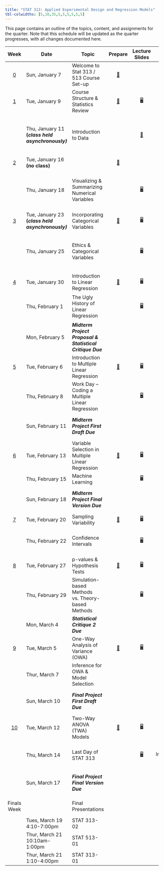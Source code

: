 ```yaml
---
title: "STAT 313: Applied Experimental Design and Regression Models"
tbl-colwidths: [5,10,35,5,5,5,5,5,5]
---
```


This page contains an outline of the topics, content, and assignments for the quarter. Note that this schedule will be updated as the quarter progresses, with all changes documented here.

::: column-screen-inset-right
+-------------------------+---------------------------------------------------+-----------------------------------------------------------+----------------------------------------------+------------------------------------------------------------------------------------+------------------------------------------------------------------------------------------------------------------------------------------------+---------------------------------------------------------------------------------------------------------------------------------+-------------------------------------------------------+---------------------------------------------------------------------------------------------------------------------------------------------------------------------------------------------------+
| Week                    | Date                                              | Topic                                                     | Prepare                                      | Lecture Slides                                                                     | Activity                                                                                                                                       | Lab                                                                                                                             | Critique                                              | Project                                                                                                                                                                                           |
+:=======================:+===================================================+===========================================================+:============================================:+:==================================================================================:+:==============================================================================================================================================:+:===============================================================================================================================:+:=====================================================:+:=================================================================================================================================================================================================:+
| [0](weeks/week-0.qmd)   | Sun, January 7                                    | Welcome to Stat 313 / 513 Course Set-up                   | [📖](weeks/week-0.qmd "Course Set-up")       |                                                                                    |                                                                                                                                                |                                                                                                                                 |                                                       |                                                                                                                                                                                                   |
+-------------------------+---------------------------------------------------+-----------------------------------------------------------+----------------------------------------------+------------------------------------------------------------------------------------+------------------------------------------------------------------------------------------------------------------------------------------------+---------------------------------------------------------------------------------------------------------------------------------+-------------------------------------------------------+---------------------------------------------------------------------------------------------------------------------------------------------------------------------------------------------------+
| [1](weeks/week-1.qmd)   | Tue, January 9                                    | Course Structure & Statistics Review                      | [📖](weeks/week-1.qmd "Week 1 Coursework")   | [🖥](slides/week1-day1-alt.qmd "Week 1 Review Lecture Slides")                      |                                                                                                                                                |                                                                                                                                 |                                                       |                                                                                                                                                                                                   |
+-------------------------+---------------------------------------------------+-----------------------------------------------------------+----------------------------------------------+------------------------------------------------------------------------------------+------------------------------------------------------------------------------------------------------------------------------------------------+---------------------------------------------------------------------------------------------------------------------------------+-------------------------------------------------------+---------------------------------------------------------------------------------------------------------------------------------------------------------------------------------------------------+
|                         | Thu, January 11 **(*class held asynchronously)*** | Introduction to Data                                      |                                              | [🎥](https://www.youtube.com/watch?v=_f3latmOhew "Video on How to Work in Quarto") | [📋](activity/week-1-quarto.qmd "Links to video, textbook, and tutorial resources")                                                            | [💻](labs/lab-1.qmd "Lab 1") </br> Due January 15 </br> [Lab 1 Feedback](labs/grading-guides/lab1_feedback.md "Lab 1 Feedback") |                                                       |                                                                                                                                                                                                   |
+-------------------------+---------------------------------------------------+-----------------------------------------------------------+----------------------------------------------+------------------------------------------------------------------------------------+------------------------------------------------------------------------------------------------------------------------------------------------+---------------------------------------------------------------------------------------------------------------------------------+-------------------------------------------------------+---------------------------------------------------------------------------------------------------------------------------------------------------------------------------------------------------+
| [2](weeks/week-2.qmd)   | Tue, January 16 **(no class)**                    |                                                           | [📖](weeks/week-2.qmd "Week 2 Coursework")   |                                                                                    |                                                                                                                                                |                                                                                                                                 |                                                       |                                                                                                                                                                                                   |
+-------------------------+---------------------------------------------------+-----------------------------------------------------------+----------------------------------------------+------------------------------------------------------------------------------------+------------------------------------------------------------------------------------------------------------------------------------------------+---------------------------------------------------------------------------------------------------------------------------------+-------------------------------------------------------+---------------------------------------------------------------------------------------------------------------------------------------------------------------------------------------------------+
|                         | Thu, January 18                                   | Visualizing & Summarizing Numerical Variables             |                                              | [🖥](slides/week2-day1.qmd "Week 2 Review Lecture Slides")                          | [📋](https://bit.ly/week-2-code-along "Code Along Activity")                                                                                   | [💻](labs/lab-2.qmd "Lab 2") </br> Due January 22 </br> [Lab 2 Feedback](labs/grading-guides/lab-2-grading-guide.qmd)           |                                                       |                                                                                                                                                                                                   |
+-------------------------+---------------------------------------------------+-----------------------------------------------------------+----------------------------------------------+------------------------------------------------------------------------------------+------------------------------------------------------------------------------------------------------------------------------------------------+---------------------------------------------------------------------------------------------------------------------------------+-------------------------------------------------------+---------------------------------------------------------------------------------------------------------------------------------------------------------------------------------------------------+
| [3](weeks/week-3.qmd)   | Tue, January 23 **(*class held asynchronously)*** | Incorporating Categorical Variables                       | [📖](weeks/week-3.qmd "Week 3 Courswork")    | [🖥](slides/week3-day1-alt.qmd "Week 3 Review Lecture Slides")                      |                                                                                                                                                |                                                                                                                                 |                                                       |                                                                                                                                                                                                   |
+-------------------------+---------------------------------------------------+-----------------------------------------------------------+----------------------------------------------+------------------------------------------------------------------------------------+------------------------------------------------------------------------------------------------------------------------------------------------+---------------------------------------------------------------------------------------------------------------------------------+-------------------------------------------------------+---------------------------------------------------------------------------------------------------------------------------------------------------------------------------------------------------+
|                         | Thu, January 25                                   | Ethics & Categorical Variables                            |                                              | [🖥](slides/week3-day2-alt.qmd "Week 3 Review Lab Slides")                          |                                                                                                                                                | [💻](labs/lab-3.qmd "Lab 3") </br> Due January 29 </br> [Lab 3 Feedback](labs/grading-guides/lab-3-grading-guide.qmd)           |                                                       |                                                                                                                                                                                                   |
+-------------------------+---------------------------------------------------+-----------------------------------------------------------+----------------------------------------------+------------------------------------------------------------------------------------+------------------------------------------------------------------------------------------------------------------------------------------------+---------------------------------------------------------------------------------------------------------------------------------+-------------------------------------------------------+---------------------------------------------------------------------------------------------------------------------------------------------------------------------------------------------------+
| [4](weeks/week-4.qmd)   | Tue, January 30                                   | Introduction to Linear Regression                         | [📖](weeks/week-4.qmd "Week 4 Coursework")   | [🖥](slides/week4-day1.qmd "Week 4 Review Lecture Slides")                          |                                                                                                                                                |                                                                                                                                 |                                                       |                                                                                                                                                                                                   |
+-------------------------+---------------------------------------------------+-----------------------------------------------------------+----------------------------------------------+------------------------------------------------------------------------------------+------------------------------------------------------------------------------------------------------------------------------------------------+---------------------------------------------------------------------------------------------------------------------------------+-------------------------------------------------------+---------------------------------------------------------------------------------------------------------------------------------------------------------------------------------------------------+
|                         | Thu, February 1                                   | The Ugly History of Linear Regression                     |                                              | [🖥](slides/week4-day2.qmd "Week 4 Review Lab Slides")                              |                                                                                                                                                | [💻](labs/lab-4.qmd "Lab 4") </br> Due February 5                                                                               |                                                       |                                                                                                                                                                                                   |
+-------------------------+---------------------------------------------------+-----------------------------------------------------------+----------------------------------------------+------------------------------------------------------------------------------------+------------------------------------------------------------------------------------------------------------------------------------------------+---------------------------------------------------------------------------------------------------------------------------------+-------------------------------------------------------+---------------------------------------------------------------------------------------------------------------------------------------------------------------------------------------------------+
|                         | Mon, February 5                                   | ***Midterm Project Proposal & Statistical Critique Due*** |                                              |                                                                                    |                                                                                                                                                |                                                                                                                                 | [✍](critique/critique-1.qmd "Statistical Critique 1") | [📁 STAT 313](project/midterm-proposal-313.qmd "Midterm Project Proposal")                                                                                                                        |
|                         |                                                   |                                                           |                                              |                                                                                    |                                                                                                                                                |                                                                                                                                 |                                                       |                                                                                                                                                                                                   |
|                         |                                                   |                                                           |                                              |                                                                                    |                                                                                                                                                |                                                                                                                                 |                                                       | [📁 STAT 513](project/midterm-proposal-513.qmd "Midterm Project Proposal")                                                                                                                        |
+-------------------------+---------------------------------------------------+-----------------------------------------------------------+----------------------------------------------+------------------------------------------------------------------------------------+------------------------------------------------------------------------------------------------------------------------------------------------+---------------------------------------------------------------------------------------------------------------------------------+-------------------------------------------------------+---------------------------------------------------------------------------------------------------------------------------------------------------------------------------------------------------+
| [5](weeks/week-5.qmd)   | Tue, February 6                                   | Introduction to Multiple Linear Regression                | [📖](weeks/week-5.qmd "Week 5 Coursework")   | [🖥](slides/week5-day1.qmd "Week 5 Review Lecture Slides")                          |                                                                                                                                                |                                                                                                                                 |                                                       |                                                                                                                                                                                                   |
+-------------------------+---------------------------------------------------+-----------------------------------------------------------+----------------------------------------------+------------------------------------------------------------------------------------+------------------------------------------------------------------------------------------------------------------------------------------------+---------------------------------------------------------------------------------------------------------------------------------+-------------------------------------------------------+---------------------------------------------------------------------------------------------------------------------------------------------------------------------------------------------------+
|                         | Thu, February 8                                   | Work Day -- Coding a Multiple Linear Regression           |                                              | [🖥](slides/week5-day2.qmd "Midterm Project Warm-up Slides")                        | [📋](activity/week-5-sample-selection.qmd "Sample Selection & Scope of Inference Activity")                                                    |                                                                                                                                 |                                                       |                                                                                                                                                                                                   |
+-------------------------+---------------------------------------------------+-----------------------------------------------------------+----------------------------------------------+------------------------------------------------------------------------------------+------------------------------------------------------------------------------------------------------------------------------------------------+---------------------------------------------------------------------------------------------------------------------------------+-------------------------------------------------------+---------------------------------------------------------------------------------------------------------------------------------------------------------------------------------------------------+
|                         | Sun, February 11                                  | ***Midterm Project First Draft Due***                     |                                              |                                                                                    |                                                                                                                                                |                                                                                                                                 |                                                       | Instructions: [📁](project/midterm-project-directions.qmd "Midterm Project Instructions") </br> Grading Rubric: [✅](project/midterm-project-grading-rubric.qmd "Midterm Project Grading Rubric") |
+-------------------------+---------------------------------------------------+-----------------------------------------------------------+----------------------------------------------+------------------------------------------------------------------------------------+------------------------------------------------------------------------------------------------------------------------------------------------+---------------------------------------------------------------------------------------------------------------------------------+-------------------------------------------------------+---------------------------------------------------------------------------------------------------------------------------------------------------------------------------------------------------+
| [6](weeks/week-6.qmd)   | Tue, February 13                                  | Variable Selection in Multiple Linear Regression          | [📖](weeks/week-6.qmd "Week 6 Coursework")   | [🖥](slides/week6-day1.qmd "Week 6 Review Lecture Slides")                          | [📋](activity/week-6-model-selection.qmd "Model Selection Activity")                                                                           |                                                                                                                                 |                                                       |                                                                                                                                                                                                   |
+-------------------------+---------------------------------------------------+-----------------------------------------------------------+----------------------------------------------+------------------------------------------------------------------------------------+------------------------------------------------------------------------------------------------------------------------------------------------+---------------------------------------------------------------------------------------------------------------------------------+-------------------------------------------------------+---------------------------------------------------------------------------------------------------------------------------------------------------------------------------------------------------+
|                         | Thu, February 15                                  | Machine Learning                                          |                                              | [🖥](slides/week6-day2.qmd "Week 6 Lab Review Slides")                              |                                                                                                                                                | [💻](labs/lab-6.qmd "Lab 6")                                                                                                    |                                                       |                                                                                                                                                                                                   |
+-------------------------+---------------------------------------------------+-----------------------------------------------------------+----------------------------------------------+------------------------------------------------------------------------------------+------------------------------------------------------------------------------------------------------------------------------------------------+---------------------------------------------------------------------------------------------------------------------------------+-------------------------------------------------------+---------------------------------------------------------------------------------------------------------------------------------------------------------------------------------------------------+
|                         | Sun, February 18                                  | ***Midterm Project Final Version Due***                   |                                              |                                                                                    |                                                                                                                                                |                                                                                                                                 |                                                       | Instructions: [📁](project/midterm-project-directions.qmd "Midterm Project Instructions") </br> Grading Rubric: [✅](project/midterm-project-grading-rubric.qmd "Midterm Project Grading Rubric") |
+-------------------------+---------------------------------------------------+-----------------------------------------------------------+----------------------------------------------+------------------------------------------------------------------------------------+------------------------------------------------------------------------------------------------------------------------------------------------+---------------------------------------------------------------------------------------------------------------------------------+-------------------------------------------------------+---------------------------------------------------------------------------------------------------------------------------------------------------------------------------------------------------+
| [7](weeks/week-7.qmd)   | Tue, February 20                                  | Sampling Variability                                      | [📖](weeks/week-7.qmd "Week 7 Coursework")   | [🖥](slides/week7-day1.qmd "Week 7 Review Lecture Slides")                          | [📋](activity/week-7-sampling-activity.qmd "Exploring Sampling Concepts")                                                                      |                                                                                                                                 |                                                       |                                                                                                                                                                                                   |
+-------------------------+---------------------------------------------------+-----------------------------------------------------------+----------------------------------------------+------------------------------------------------------------------------------------+------------------------------------------------------------------------------------------------------------------------------------------------+---------------------------------------------------------------------------------------------------------------------------------+-------------------------------------------------------+---------------------------------------------------------------------------------------------------------------------------------------------------------------------------------------------------+
|                         | Thu, February 22                                  | Confidence Intervals                                      |                                              | [🖥](slides/week7-day2.qmd "Week 7 Lab Review Slides")                              | [📋](activity/week-7-bootstrap-activity.qmd "Exploring Bootstrap Concepts")                                                                    | [💻](labs/lab-7.qmd "Lab 7") </br> Due February 26                                                                              |                                                       |                                                                                                                                                                                                   |
+-------------------------+---------------------------------------------------+-----------------------------------------------------------+----------------------------------------------+------------------------------------------------------------------------------------+------------------------------------------------------------------------------------------------------------------------------------------------+---------------------------------------------------------------------------------------------------------------------------------+-------------------------------------------------------+---------------------------------------------------------------------------------------------------------------------------------------------------------------------------------------------------+
| [8](weeks/week-8.qmd)   | Tue, February 27                                  | p-values & Hypothesis Tests                               | [📖](weeks/week-8.qmd "Week 8 Coursework")   | [🖥](slides/week8-day1.qmd "Week 8 Review Lecture Slides")                          |                                                                                                                                                |                                                                                                                                 |                                                       |                                                                                                                                                                                                   |
+-------------------------+---------------------------------------------------+-----------------------------------------------------------+----------------------------------------------+------------------------------------------------------------------------------------+------------------------------------------------------------------------------------------------------------------------------------------------+---------------------------------------------------------------------------------------------------------------------------------+-------------------------------------------------------+---------------------------------------------------------------------------------------------------------------------------------------------------------------------------------------------------+
|                         | Thu, February 29                                  | Simulation-based Methods vs. Theory-based Methods         |                                              | [🖥](slides/week8-day2.qmd "Week 8 Lab Review Slides")                              |                                                                                                                                                | [💻](labs/lab-8.qmd "Lab 8") </br> Due March 4                                                                                  |                                                       |                                                                                                                                                                                                   |
+-------------------------+---------------------------------------------------+-----------------------------------------------------------+----------------------------------------------+------------------------------------------------------------------------------------+------------------------------------------------------------------------------------------------------------------------------------------------+---------------------------------------------------------------------------------------------------------------------------------+-------------------------------------------------------+---------------------------------------------------------------------------------------------------------------------------------------------------------------------------------------------------+
|                         | Mon, March 4                                      | ***Statistical Critique 2*** ***Due***                    |                                              |                                                                                    |                                                                                                                                                |                                                                                                                                 | [✍](critique/critique-2.qmd "Statistical Critique 2") |                                                                                                                                                                                                   |
+-------------------------+---------------------------------------------------+-----------------------------------------------------------+----------------------------------------------+------------------------------------------------------------------------------------+------------------------------------------------------------------------------------------------------------------------------------------------+---------------------------------------------------------------------------------------------------------------------------------+-------------------------------------------------------+---------------------------------------------------------------------------------------------------------------------------------------------------------------------------------------------------+
| [9](weeks/week-9.qmd)   | Tue, March 5                                      | One-Way Analysis of Variance (OWA)                        | [📖](weeks/week-9.qmd "Week 9 Coursework")   | [🖥](slides/week9-day1.qmd "Week 9 Review Slides")                                  | \                                                                                                                                              |                                                                                                                                 |                                                       |                                                                                                                                                                                                   |
+-------------------------+---------------------------------------------------+-----------------------------------------------------------+----------------------------------------------+------------------------------------------------------------------------------------+------------------------------------------------------------------------------------------------------------------------------------------------+---------------------------------------------------------------------------------------------------------------------------------+-------------------------------------------------------+---------------------------------------------------------------------------------------------------------------------------------------------------------------------------------------------------+
|                         | Thur, March 7                                     | Inference for OWA & Model Selection                       |                                              |                                                                                    | Selecting a OWA Model: [📋](project/final-project-help/owa-to-twa-model-selection-process.qmd "Model Selection Process for the Final Project") |                                                                                                                                 |                                                       |                                                                                                                                                                                                   |
+-------------------------+---------------------------------------------------+-----------------------------------------------------------+----------------------------------------------+------------------------------------------------------------------------------------+------------------------------------------------------------------------------------------------------------------------------------------------+---------------------------------------------------------------------------------------------------------------------------------+-------------------------------------------------------+---------------------------------------------------------------------------------------------------------------------------------------------------------------------------------------------------+
|                         | Sun, March 10                                     | ***Final Project First Draft Due***                       |                                              |                                                                                    |                                                                                                                                                |                                                                                                                                 |                                                       | Instructions: [📁](project/final-project-directions.qmd "Final Project Directions") </br> Grading Rubric: [✅](project/final-project-grading-rubric.qmd "Final Project Grading Rubric")           |
+-------------------------+---------------------------------------------------+-----------------------------------------------------------+----------------------------------------------+------------------------------------------------------------------------------------+------------------------------------------------------------------------------------------------------------------------------------------------+---------------------------------------------------------------------------------------------------------------------------------+-------------------------------------------------------+---------------------------------------------------------------------------------------------------------------------------------------------------------------------------------------------------+
| [10](weeks/week-10.qmd) | Tue, March 12                                     | Two-Way ANOVA (TWA) Models                                | [📖](weeks/week-10.qmd "Week 10 Coursework") | [🖥](slides/week10-day1.qmd "Week 10 Review Slides")                                | Selecting a TWA Model: [📋](project/final-project-help/twa-model-selection-process.qmd "Help on Model Selection Process")                      |                                                                                                                                 |                                                       |                                                                                                                                                                                                   |
+-------------------------+---------------------------------------------------+-----------------------------------------------------------+----------------------------------------------+------------------------------------------------------------------------------------+------------------------------------------------------------------------------------------------------------------------------------------------+---------------------------------------------------------------------------------------------------------------------------------+-------------------------------------------------------+---------------------------------------------------------------------------------------------------------------------------------------------------------------------------------------------------+
|                         | Thu, March 14                                     | Last Day of STAT 313                                      |                                              | [🖥](slides/week10-day2.qmd "Final Class Debrief")                                  | Assessing Independence: [📋](project/final-project-help/assess_independence.qmd "Help on Assessing Independence")                              |                                                                                                                                 |                                                       | What **should not** be in your project: [📋](project/final-project-help/no-gos.qmd "Things that don't belong in your report!")                                                                    |
+-------------------------+---------------------------------------------------+-----------------------------------------------------------+----------------------------------------------+------------------------------------------------------------------------------------+------------------------------------------------------------------------------------------------------------------------------------------------+---------------------------------------------------------------------------------------------------------------------------------+-------------------------------------------------------+---------------------------------------------------------------------------------------------------------------------------------------------------------------------------------------------------+
|                         | Sun, March 17                                     | ***Final Project Final Version Due***                     |                                              |                                                                                    |                                                                                                                                                |                                                                                                                                 |                                                       | Instructions: [📁](project/final-project-directions.qmd "Final Project Directions") </br> Grading Rubric: [✅](project/final-project-grading-rubric.qmd "Final Project Grading Rubric")           |
+-------------------------+---------------------------------------------------+-----------------------------------------------------------+----------------------------------------------+------------------------------------------------------------------------------------+------------------------------------------------------------------------------------------------------------------------------------------------+---------------------------------------------------------------------------------------------------------------------------------+-------------------------------------------------------+---------------------------------------------------------------------------------------------------------------------------------------------------------------------------------------------------+
| Finals Week             |                                                   | Final Presentations                                       |                                              |                                                                                    |                                                                                                                                                |                                                                                                                                 |                                                       | Presentation Instructions:[📁](project/final-presentations/presentation-instructions.qmd "Final Presentation Instructions")                                                                       |
+-------------------------+---------------------------------------------------+-----------------------------------------------------------+----------------------------------------------+------------------------------------------------------------------------------------+------------------------------------------------------------------------------------------------------------------------------------------------+---------------------------------------------------------------------------------------------------------------------------------+-------------------------------------------------------+---------------------------------------------------------------------------------------------------------------------------------------------------------------------------------------------------+
|                         | Tues, March 19\                                   | STAT 313-02                                               |                                              |                                                                                    |                                                                                                                                                |                                                                                                                                 |                                                       |                                                                                                                                                                                                   |
|                         | 4:10-7:00pm                                       |                                                           |                                              |                                                                                    |                                                                                                                                                |                                                                                                                                 |                                                       |                                                                                                                                                                                                   |
+-------------------------+---------------------------------------------------+-----------------------------------------------------------+----------------------------------------------+------------------------------------------------------------------------------------+------------------------------------------------------------------------------------------------------------------------------------------------+---------------------------------------------------------------------------------------------------------------------------------+-------------------------------------------------------+---------------------------------------------------------------------------------------------------------------------------------------------------------------------------------------------------+
|                         | Thur, March 21\                                   | STAT 513-01                                               |                                              |                                                                                    |                                                                                                                                                |                                                                                                                                 |                                                       |                                                                                                                                                                                                   |
|                         | 10:10am-1:00pm                                    |                                                           |                                              |                                                                                    |                                                                                                                                                |                                                                                                                                 |                                                       |                                                                                                                                                                                                   |
+-------------------------+---------------------------------------------------+-----------------------------------------------------------+----------------------------------------------+------------------------------------------------------------------------------------+------------------------------------------------------------------------------------------------------------------------------------------------+---------------------------------------------------------------------------------------------------------------------------------+-------------------------------------------------------+---------------------------------------------------------------------------------------------------------------------------------------------------------------------------------------------------+
|                         | Thur, March 21\                                   | STAT 313-01                                               |                                              |                                                                                    |                                                                                                                                                |                                                                                                                                 |                                                       |                                                                                                                                                                                                   |
|                         | 1:10-4:00pm                                       |                                                           |                                              |                                                                                    |                                                                                                                                                |                                                                                                                                 |                                                       |                                                                                                                                                                                                   |
+-------------------------+---------------------------------------------------+-----------------------------------------------------------+----------------------------------------------+------------------------------------------------------------------------------------+------------------------------------------------------------------------------------------------------------------------------------------------+---------------------------------------------------------------------------------------------------------------------------------+-------------------------------------------------------+---------------------------------------------------------------------------------------------------------------------------------------------------------------------------------------------------+
:::
